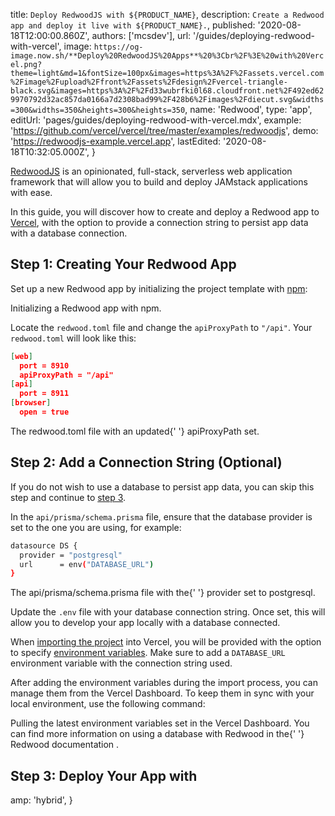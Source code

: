 
  title: `Deploy RedwoodJS with ${PRODUCT_NAME}`,
  description: `Create a Redwood app and deploy it live with ${PRODUCT_NAME}.`,
  published: '2020-08-18T12:00:00.860Z',
  authors: ['mcsdev'],
  url: '/guides/deploying-redwood-with-vercel',
  image: `https://og-image.now.sh/**Deploy%20RedwoodJS%20Apps**%20%3Cbr%2F%3E%20with%20Vercel.png?theme=light&md=1&fontSize=100px&images=https%3A%2F%2Fassets.vercel.com%2Fimage%2Fupload%2Ffront%2Fassets%2Fdesign%2Fvercel-triangle-black.svg&images=https%3A%2F%2Fd33wubrfki0l68.cloudfront.net%2F492ed629970792d32ac857da0166a7d2308bad99%2F428b6%2Fimages%2Fdiecut.svg&widths=300&widths=350&heights=300&heights=350`,
  name: 'Redwood',
  type: 'app',
  editUrl: 'pages/guides/deploying-redwood-with-vercel.mdx',
  example: 'https://github.com/vercel/vercel/tree/master/examples/redwoodjs',
  demo: 'https://redwoodjs-example.vercel.app',
  lastEdited: '2020-08-18T10:32:05.000Z',
}

[RedwoodJS](https://redwoodjs.com/) is an opinionated, full-stack, serverless web application framework that will allow you to build and deploy JAMstack applications with ease.

In this guide, you will discover how to create and deploy a Redwood app to [Vercel](/), with the option to provide a connection string to persist app data with a database connection.

## Step 1: Creating Your Redwood App

Set up a new Redwood app by initializing the project template with [npm](https://www.npmjs.com/):

<Snippet dark text="npm init redwood-app ./my-redwood-app" />
<Caption>Initializing a Redwood app with npm.</Caption>

Locate the `redwood.toml` file and change the `apiProxyPath` to `"/api"`. Your `redwood.toml` will look like this:

```json
[web]
  port = 8910
  apiProxyPath = "/api"
[api]
  port = 8911
[browser]
  open = true
```

<Caption>
  The <InlineCode>redwood.toml</InlineCode> file with an updated{' '}
  <InlineCode>apiProxyPath</InlineCode> set.
</Caption>

## Step 2: Add a Connection String (Optional)

If you do not wish to use a database to persist app data, you can skip this step and continue to [step 3](#step-3:-deploy-your-app-with-vercel).

In the `api/prisma/schema.prisma` file, ensure that the database provider is set to the one you are using, for example:

```bash
datasource DS {
  provider = "postgresql"
  url      = env("DATABASE_URL")
}
```

<Caption>
  The <InlineCode>api/prisma/schema.prisma</InlineCode> file with the{' '}
  <InlineCode>provider</InlineCode> set to <InlineCode>postgresql</InlineCode>.
</Caption>

Update the `.env` file with your database connection string. Once set, this will allow you to develop your app locally with a database connected.

When [importing the project](/docs/git-integrations) into Vercel, you will be provided with the option to specify [environment variables](/docs/build-step#environment-variables). Make sure to add a `DATABASE_URL` environment variable with the connection string used.

After adding the environment variables during the import process, you can manage them from the Vercel Dashboard. To keep them in sync with your local environment, use the following command:

<Snippet dark text="vercel env pull" />
<Caption>
  Pulling the latest environment variables set in the Vercel Dashboard.
</Caption>

<Note>
  You can find more information on using a database with Redwood in the{' '}
  <Link href="https://redwoodjs.com/docs/deploy#prisma-and-database">
    Redwood documentation
  </Link>
  .
</Note>

## Step 3: Deploy Your App with <NameWrapper name={PRODUCT_NAME} />

<DeploySection meta={meta} />


  amp: 'hybrid',
}
